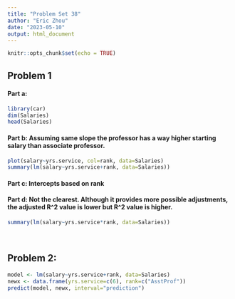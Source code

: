 ---
title: "Problem Set 38"
author: "Eric Zhou"
date: "2023-05-10"
output: html_document
---

```{r setup, include=FALSE}
knitr::opts_chunk$set(echo = TRUE)
```

## **Problem 1**
#### **Part a**: 
```{r}
library(car)
dim(Salaries)
head(Salaries)
```

#### **Part b**: Assuming same slope the professor has a way higher starting salary than associate professor.
```{r}
plot(salary~yrs.service, col=rank, data=Salaries)
summary(lm(salary~yrs.service+rank, data=Salaries))
```

#### **Part c**: Intercepts based on rank
#### **Part d**: Not the clearest. Although it provides more possible adjustments, the adjusted R^2 value is lower but R^2 value is higher.
```{r}
summary(lm(salary~yrs.service*rank, data=Salaries))
```

<br>

## **Problem 2**: 
```{r}
model <- lm(salary~yrs.service+rank, data=Salaries)
newx <- data.frame(yrs.service=c(6), rank=c("AsstProf"))
predict(model, newx, interval="prediction")
```

